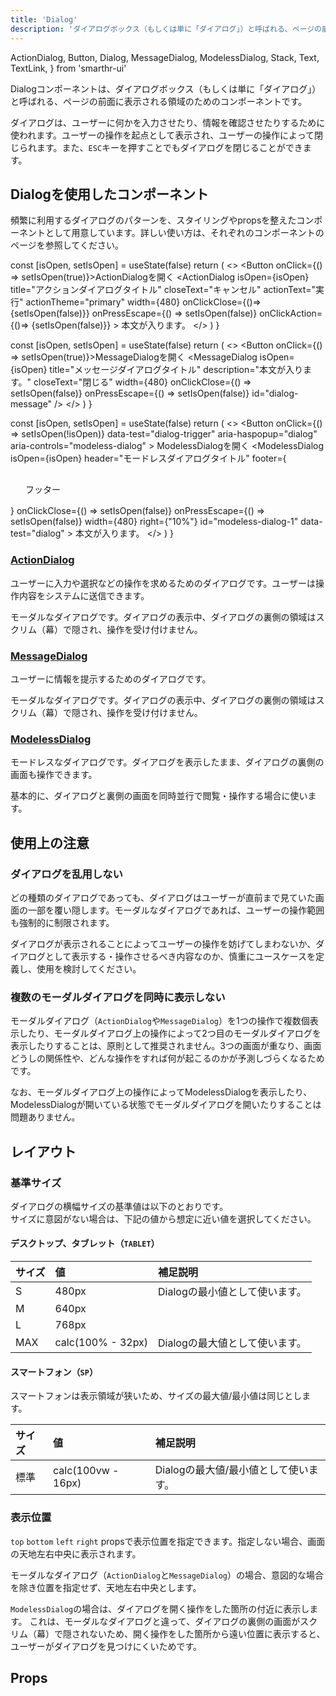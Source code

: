 ```yaml
---
title: 'Dialog'
description: 'ダイアログボックス（もしくは単に「ダイアログ」）と呼ばれる、ページの前面に表示される領域のためのコンポーネントです。'
---
```


  ActionDialog,
  Button,
  Dialog,
  MessageDialog,
  ModelessDialog,
  Stack,
  Text,
  TextLink,
} from 'smarthr-ui'

Dialogコンポーネントは、ダイアログボックス（もしくは単に「ダイアログ」）と呼ばれる、ページの前面に表示される領域のためのコンポーネントです。

ダイアログは、ユーザーに何かを入力させたり、情報を確認させたりするために使われます。ユーザーの操作を起点として表示され、ユーザーの操作によって閉じられます。また、`ESC`キーを押すことでもダイアログを閉じることができます。

<ComponentStory name="Dialog" />

## Dialogを使用したコンポーネント

頻繁に利用するダイアログのパターンを、スタイリングやpropsを整えたコンポーネントとして用意しています。詳しい使い方は、それぞれのコンポーネントのページを参照してください。

  const [isOpen, setIsOpen] = useState(false)
  return (
    <>
      <Button onClick={() => setIsOpen(true)}>ActionDialogを開く</Button>
      <ActionDialog
        isOpen={isOpen}
        title="アクションダイアログタイトル"
        closeText="キャンセル"
        actionText="実行"
        actionTheme="primary"
        width={480}
        onClickClose={()=> {setIsOpen(false)}}
        onPressEscape={() => setIsOpen(false)}
        onClickAction={()=> {setIsOpen(false)}}
      >
        <Text>本文が入ります。</Text>
      </ActionDialog>
    </>
  )
}

  const [isOpen, setIsOpen] = useState(false)
  return (
    <>
      <Button onClick={() => setIsOpen(true)}>MessageDialogを開く</Button>
      <MessageDialog
        isOpen={isOpen}
        title="メッセージダイアログタイトル"
        description="本文が入ります。"
        closeText="閉じる"
        width={480}
        onClickClose={() => setIsOpen(false)}
        onPressEscape={() => setIsOpen(false)}
        id="dialog-message"
      />
    </>
  )
}

  const [isOpen, setIsOpen] = useState(false)
  return (
    <>
      <Button
        onClick={() => setIsOpen(!isOpen)}
        data-test="dialog-trigger"
        aria-haspopup="dialog"
        aria-controls="modeless-dialog"
      >
        ModelessDialogを開く
      </Button>
      <ModelessDialog
        isOpen={isOpen}
        header="モードレスダイアログタイトル"
        footer={
          <div style="padding:16px 24px">
            フッター
          </div>
          }
        onClickClose={() => setIsOpen(false)}
        onPressEscape={() => setIsOpen(false)}
        width={480}
        right={"10%"}
        id="modeless-dialog-1"
        data-test="dialog"
      >
        <ModelessContent>
          <Text>本文が入ります。</Text>
        </ModelessContent>
      </ModelessDialog>
    </>
  )
}

### [ActionDialog](./action-dialog/)

ユーザーに入力や選択などの操作を求めるためのダイアログです。ユーザーは操作内容をシステムに送信できます。

モーダルなダイアログです。ダイアログの表示中、ダイアログの裏側の領域はスクリム（幕）で隠され、操作を受け付けません。

<ComponentPreview>
  <DynamicActionDialog />
</ComponentPreview>

### [MessageDialog](./message-dialog/)

ユーザーに情報を提示するためのダイアログです。

モーダルなダイアログです。ダイアログの表示中、ダイアログの裏側の領域はスクリム（幕）で隠され、操作を受け付けません。

<ComponentPreview>
  <DynamicMessageDialog />
</ComponentPreview>

### [ModelessDialog](./modeless-dialog/)

モードレスなダイアログです。ダイアログを表示したまま、ダイアログの裏側の画面も操作できます。

基本的に、ダイアログと裏側の画面を同時並行で閲覧・操作する場合に使います。

<ComponentPreview>
  <DynamicModelessDialog />
</ComponentPreview>

## 使用上の注意

### ダイアログを乱用しない

どの種類のダイアログであっても、ダイアログはユーザーが直前まで見ていた画面の一部を覆い隠します。モーダルなダイアログであれば、ユーザーの操作範囲も強制的に制限されます。

ダイアログが表示されることによってユーザーの操作を妨げてしまわないか、ダイアログとして表示する・操作させるべき内容なのか、慎重にユースケースを定義し、使用を検討してください。

### 複数のモーダルダイアログを同時に表示しない

モーダルダイアログ（`ActionDialog`や`MessageDialog`）を1つの操作で複数個表示したり、モーダルダイアログ上の操作によって2つ目のモーダルダイアログを表示したりすることは、原則として推奨されません。3つの画面が重なり、画面どうしの関係性や、どんな操作をすれば何が起こるのかが予測しづらくなるためです。

なお、モーダルダイアログ上の操作によってModelessDialogを表示したり、ModelessDialogが開いている状態でモーダルダイアログを開いたりすることは問題ありません。

## レイアウト
### 基準サイズ

ダイアログの横幅サイズの基準値は以下のとおりです。  
サイズに意図がない場合は、下記の値から想定に近い値を選択してください。

#### デスクトップ、タブレット（`TABLET`）

| サイズ | 値 | 補足説明 |
| :--- | :--- | :--- |
| S | 480px | Dialogの最小値として使います。 |
| M | 640px |  |
| L | 768px |  |
| MAX | calc(100% - 32px) | Dialogの最大値として使います。 |

#### スマートフォン（`SP`）

スマートフォンは表示領域が狭いため、サイズの最大値/最小値は同じとします。

| サイズ | 値 | 補足説明 |
| :--- | :--- | :--- |
| 標準 | calc(100vw - 16px) | Dialogの最大値/最小値として使います。 |


### 表示位置

`top` `bottom` `left` `right` propsで表示位置を指定できます。指定しない場合、画面の天地左右中央に表示されます。

モーダルなダイアログ（`ActionDialog`と`MessageDialog`）の場合、意図的な場合を除き位置を指定せず、天地左右中央とします。

`ModelessDialog`の場合は、ダイアログを開く操作をした箇所の付近に表示します。
これは、モーダルなダイアログと違って、ダイアログの裏側の画面がスクリム（幕）で隠されないため、開く操作をした箇所から遠い位置に表示すると、ユーザーがダイアログを見つけにくいためです。

## Props

<ComponentPropsTable name="Dialog" />
